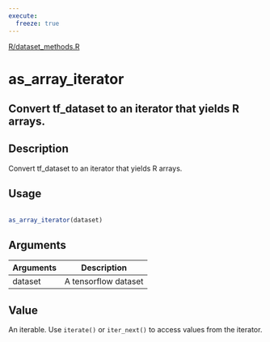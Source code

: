 ```yaml
---
execute:
  freeze: true
---
```


[R/dataset_methods.R](https://github.com/rstudio/tfdatasets//blob/main/R/dataset_methods.R#L1400) 

# as_array_iterator

## Convert tf_dataset to an iterator that yields R arrays.

## Description
 Convert tf_dataset to an iterator that yields R arrays. 


## Usage
```r
 
as_array_iterator(dataset) 
```

## Arguments
|Arguments|Description|
|---|---|
| dataset | A tensorflow dataset |



## Value
 An iterable. Use `iterate()` or `iter_next()` to access values from the iterator. 




